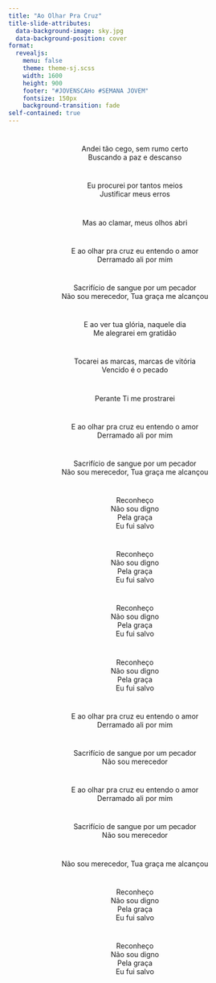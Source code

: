 ```yaml
---
title: "Ao Olhar Pra Cruz"
title-slide-attributes:
  data-background-image: sky.jpg
  data-background-position: cover
format: 
  revealjs:
    menu: false
    theme: theme-sj.scss
    width: 1600
    height: 900
    footer: "#JOVENSCAHo #SEMANA JOVEM"
    fontsize: 150px
    background-transition: fade
self-contained: true
---
```


# {background-image="sky.jpg" auto-animate=true}

<center>
Andei tão cego, sem rumo certo <br>
Buscando a paz e descanso <br>
</center>

# {background-image="sky.jpg" auto-animate=true}

<center>
Eu procurei por tantos meios <br>
Justificar meus erros <br>
</center>

# {background-image="sky.jpg" auto-animate=true}

<center>
Mas ao clamar, meus olhos abri <br>
</center>

# {background-image="sky.jpg" auto-animate=true}

<center>
E ao olhar pra cruz eu entendo o amor <br>
Derramado ali por mim <br>
</center>

# {background-image="sky.jpg" auto-animate=true}

<center>
Sacrifício de sangue por um pecador <br>
Não sou merecedor, Tua graça me alcançou <br>
</center>

# {background-image="sky.jpg" auto-animate=true}

<center>
E ao ver tua glória, naquele dia <br>
Me alegrarei em gratidão <br>
</center>

# {background-image="sky.jpg" auto-animate=true}

<center>
Tocarei as marcas, marcas de vitória <br>
Vencido é o pecado <br>
</center>

# {background-image="sky.jpg" auto-animate=true}

<center>
Perante Ti me prostrarei <br>
</center>

# {background-image="sky.jpg" auto-animate=true}

<center>
E ao olhar pra cruz eu entendo o amor <br>
Derramado ali por mim <br>
</center>

# {background-image="sky.jpg" auto-animate=true}

<center>
Sacrifício de sangue por um pecador <br>
Não sou merecedor, Tua graça me alcançou <br>
</center>

# {background-image="sky.jpg" auto-animate=true}

<center>
Reconheço <br>
Não sou digno <br>
Pela graça <br>
Eu fui salvo <br>
</center>

# {background-image="sky.jpg" auto-animate=true}

<center>
Reconheço <br>
Não sou digno <br>
Pela graça <br>
Eu fui salvo <br>
</center>

# {background-image="sky.jpg" auto-animate=true}

<center>
Reconheço <br>
Não sou digno <br>
Pela graça <br>
Eu fui salvo <br>
</center>

# {background-image="sky.jpg" auto-animate=true}

<center>
Reconheço <br>
Não sou digno <br>
Pela graça <br>
Eu fui salvo <br>
</center>

# {background-image="sky.jpg" auto-animate=true}

<center>
E ao olhar pra cruz eu entendo o amor <br>
Derramado ali por mim <br>
</center>

# {background-image="sky.jpg" auto-animate=true}

<center>
Sacrifício de sangue por um pecador <br>
Não sou merecedor <br>
</center>

# {background-image="sky.jpg" auto-animate=true}

<center>
E ao olhar pra cruz eu entendo o amor <br>
Derramado ali por mim <br>
</center>

# {background-image="sky.jpg" auto-animate=true}

<center>
Sacrifício de sangue por um pecador <br>
Não sou merecedor <br>
</center>

# {background-image="sky.jpg" auto-animate=true}

<center>
Não sou merecedor, Tua graça me alcançou <br>
</center>

# {background-image="sky.jpg" auto-animate=true}

<center>
Reconheço <br>
Não sou digno <br>
Pela graça <br>
Eu fui salvo <br>
</center>

# {background-image="sky.jpg" auto-animate=true}

<center>
Reconheço <br>
Não sou digno <br>
Pela graça <br>
Eu fui salvo <br>
</center>